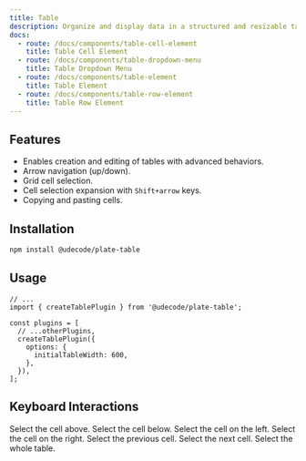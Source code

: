 ```yaml
---
title: Table
description: Organize and display data in a structured and resizable tabular format.
docs:
  - route: /docs/components/table-cell-element
    title: Table Cell Element
  - route: /docs/components/table-dropdown-menu
    title: Table Dropdown Menu
  - route: /docs/components/table-element
    title: Table Element
  - route: /docs/components/table-row-element
    title: Table Row Element
---
```


<ComponentPreview name="playground-demo" id="table" />

<PackageInfo>

## Features

- Enables creation and editing of tables with advanced behaviors.
- Arrow navigation (up/down).
- Grid cell selection.
- Cell selection expansion with `Shift+arrow` keys.
- Copying and pasting cells.

</PackageInfo>

## Installation

```bash
npm install @udecode/plate-table
```

## Usage

```tsx
// ...
import { createTablePlugin } from '@udecode/plate-table';

const plugins = [
  // ...otherPlugins,
  createTablePlugin({
    options: {
      initialTableWidth: 600,
    },
  }),
];
```

## Keyboard Interactions

<KeyTable>
  <KeyTableItem hotkey="⇧ + Up">Select the cell above.</KeyTableItem>
  <KeyTableItem hotkey="⇧ + Down">Select the cell below.</KeyTableItem>
  <KeyTableItem hotkey="⇧ + Left">Select the cell on the left.</KeyTableItem>
  <KeyTableItem hotkey="⇧ + Right">Select the cell on the right.</KeyTableItem>
  <KeyTableItem hotkey="⇧ + Tab">Select the previous cell.</KeyTableItem>
  <KeyTableItem hotkey="Tab">Select the next cell.</KeyTableItem>
  <KeyTableItem hotkey="⌘ + A">Select the whole table.</KeyTableItem>
</KeyTable>
